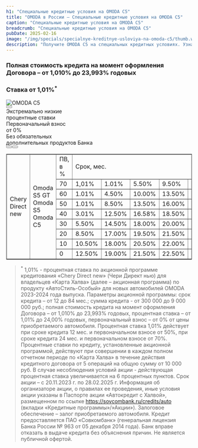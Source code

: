```yaml
---
h1: "Специальные кредитные условия на OMODA С5"
title: "OMODA в России — Специальные кредитные условия на OMODA С5"
caption: "Специальные кредитные условия на OMODA С5"
breadcrumb: "Специальные кредитные условия на OMODA С5"
pubDate: 2025-02-16
image: "/img/specials/specialnye-kreditnye-usloviya-na-omoda-c5/thumb.webp"
description: "Получите OMODA C5 на специальных кредитных условиях. Узнайте все детали выгодного предложения."
---
```



### **Полная стоимость кредита на момент оформления Договора – от 1,010% до 23,993% годовых**
### **Ставка от 1,01%<sup>*</sup>**

<picture>
	<img src="/img/specials/specialnye-kreditnye-usloviya-na-omoda-c5/1.webp" class="w-full mb-10" alt="OMODA C5" />
</picture>

<div class="flex justify-center mb-10">
	<Button view='popup-link' url='#common-modal' dataTitle='Воспользоваться предложением' dataFormName='Воспользоваться предложением. Специальные кредитные условия на OMODA С5' title='Воспользоваться предложением' classes='btn btn-o !m-0' />
</div>

<div class="grid grid-cols-3 gap-10 text-center mb-10 md:mb-20">
	<div class="bg-gray-100 py-10 px-2 flex flex-col items-center">
		<Icon name="circular" class="text-6xl mb-6" />
		<div class="text-2xl mb-6">Экстремально низкие</div>
		<div class="text-gray-600 text-sm">процентные ставки</div>
	</div>
	<div class="bg-gray-100 py-10 px-2 flex flex-col items-center">
		<Icon name="credit-approve" class="text-6xl mb-6" />
		<div class="text-2xl mb-6">Первоначальный взнос</div>
		<div class="text-gray-600 text-sm">от 0%</div>
	</div>
	<div class="bg-gray-100 py-10 px-2 flex flex-col items-center">
		<Icon name="road-help" class="text-6xl mb-6" />
		<div class="text-2xl mb-6">Без обязательных</div>
		<div class="text-gray-600 text-sm">дополнительных продуктов Банка</div>
	</div>
</div>

<div class="flex justify-center flex-wrap gap-5 mb-10 md:mb-20">
	<Button url='/models/c5/' title='О модели' classes='btn btn-o !m-0' />
	<Button url='https://files.omoda.ru/price.pdf' title='Прайс-лист' classes='btn !m-0' target="_blank" rel="nofollow" />
</div>

<div class="overflow-auto min-w-full my-10">
	<table border="1" class="">
      <tbody>
			<tr>
				<td rowspan="9">Chery Direct new</td>
				<td rowspan="9">Omoda S5 GT<br/>Omoda S5<br/>Omoda C5</td>
				<td>ПВ, в %</td>
				<td colspan="7">Срок, мес.</td>
			</tr>
			<tr>
				<td>70</td>
				<td>1,01%</td>
				<td>1.01%</td>
				<td>5.50%</td>
				<td>9.50%</td>
				<td>12.00%</td>
				<td>13.50%</td>
				<td>14.50%</td>
			</tr>
			<tr>
				<td>60</td>
				<td>1.01%</td>
				<td>4.50%</td>
				<td>10.00%</td>
				<td>13.50%</td>
				<td>15.00%</td>
				<td>16.00%</td>
				<td>17.00%</td>
			</tr>
			<tr>
				<td>50</td>
				<td>1.01%</td>
				<td>8.50%</td>
				<td>13.50%</td>
				<td>16.00%</td>
				<td>17.50%</td>
				<td>18.00%</td>
				<td>19.00%</td>
			</tr>
			<tr>
				<td>40</td>
				<td>3.01%</td>
				<td>12.50%</td>
				<td>16.58%</td>
				<td>18.50%</td>
				<td>20.00%</td>
				<td>20.50%</td>
				<td>21.00%</td>
			</tr>
			<tr>
				<td>30</td>
				<td>5.50%</td>
				<td>14.50%</td>
				<td>18.00%</td>
				<td>20.00%</td>
				<td>21.00%</td>
				<td>21.50%</td>
				<td>22.00%</td>
			</tr>
			<tr>
				<td>20</td>
				<td>8.50%</td>
				<td>17.00%</td>
				<td>19.50%</td>
				<td>21.50%</td>
				<td>22.00%</td>
				<td>22.50%</td>
				<td>23.00%</td>
			</tr>
			<tr>
				<td>10</td>
				<td>10.50%</td>
				<td>18.00%</td>
				<td>20.50%</td>
				<td>22.00%</td>
				<td>23.00%</td>
				<td>23.50%</td>
				<td>-</td>
			</tr>
			<tr>
				<td>0</td>
				<td>12.50%</td>
				<td>19.00%</td>
				<td>21.50%</td>
				<td>22.50%</td>
				<td>23.50%</td>
				<td>24.00%</td>
				<td>-</td>
			</tr>
		</tbody>
   </table>
</div>

<SpecialSalonsInfo dataFormName="Узнать подробнее. Специальные кредитные условия на OMODA С5" />

> <sup>*</sup> 1,01% - процентная ставка по акционной программе кредитования «Chery Direct new» (Чери Директ нью) для владельцев «Карта Халва» (далее – акционная программа) по продукту «АвтоСтиль-Особый» для новых автомобилей OMODA 2023-2024 года выпуска. Параметры акционной программы: срок кредита – от 12 до 84 мес.; сумма кредита - от 300 000 до 9 000 000 руб.; полная стоимость кредита на момент оформления Договора – от 1,010% до 23,993% годовых, процентная ставка – от 1,01% до 24,00% годовых, первоначальный взнос – от 0% от цены приобретаемого автомобиля. Процентная ставка 1,01% действует при сроке кредита 12 мес. и первоначальном взносе от 50%, при сроке кредита 24 мес. и первоначальном взносе от 70%. Процентные ставки по кредиту, установленные акционной программой, действуют при совершении в каждом полном отчетном периоде по «Карта Халва» в течение действия кредитного договора от 5 операций на общую сумму от 10 000 руб. В случае несоблюдения условий акции - действующая процентная ставка увеличивается на 6 процентных пунктов. Срок акции – с 20.11.2023 г. по 28.02.2025 г. Информация об организаторе акции, о правилах ее проведения, иные условия акции указаны в Паспорте акции «Автокредит с Халвой», размещенном по ссылке https://sovcombank.ru/credits/auto (вкладки «Кредитные программы»/»Акции»). Залоговое обеспечение – залог приобретаемого автомобиля. Кредит предоставляется ПАО «Совкомбанк» (генеральная лицензия Банка России № 963 от 05 декабря 2014 года). Банк вправе отказать в выдаче кредита без объяснения причин. Не является публичной офертой.